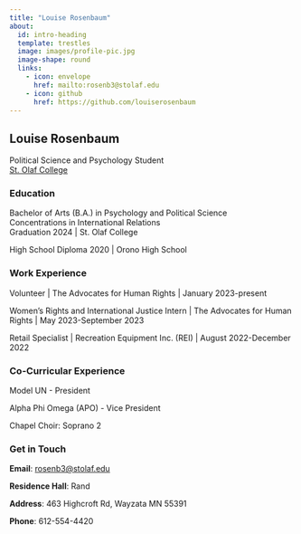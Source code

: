 ```yaml
---
title: "Louise Rosenbaum"
about:
  id: intro-heading
  template: trestles
  image: images/profile-pic.jpg
  image-shape: round
  links:
    - icon: envelope
      href: mailto:rosenb3@stolaf.edu
    - icon: github
      href: https://github.com/louiserosenbaum
---
```


::: {#intro-heading}

## Louise Rosenbaum

Political Science and Psychology Student <br> 
[St. Olaf College](https://wp.stolaf.edu/)

### Education

Bachelor of Arts (B.A.) in Psychology and Political Science  
Concentrations in International Relations  
Graduation 2024 | St. Olaf College

High School Diploma 2020 | Orono High School

### Work Experience

Volunteer | The Advocates for Human Rights | January 2023-present

Women's Rights and International Justice Intern | The Advocates for Human Rights | May 2023-September 2023

Retail Specialist | Recreation Equipment Inc. (REI) | August 2022-December 2022

### Co-Curricular Experience

Model UN - President

Alpha Phi Omega (APO) - Vice President

Chapel Choir: Soprano 2

:::

### Get in Touch

**Email**: <a href='mailto:rosenb3@stolaf.edu'>rosenb3@stolaf.edu</a>

**Residence Hall**: Rand

**Address**: 463 Highcroft Rd, Wayzata MN 55391

**Phone**: 612-554-4420